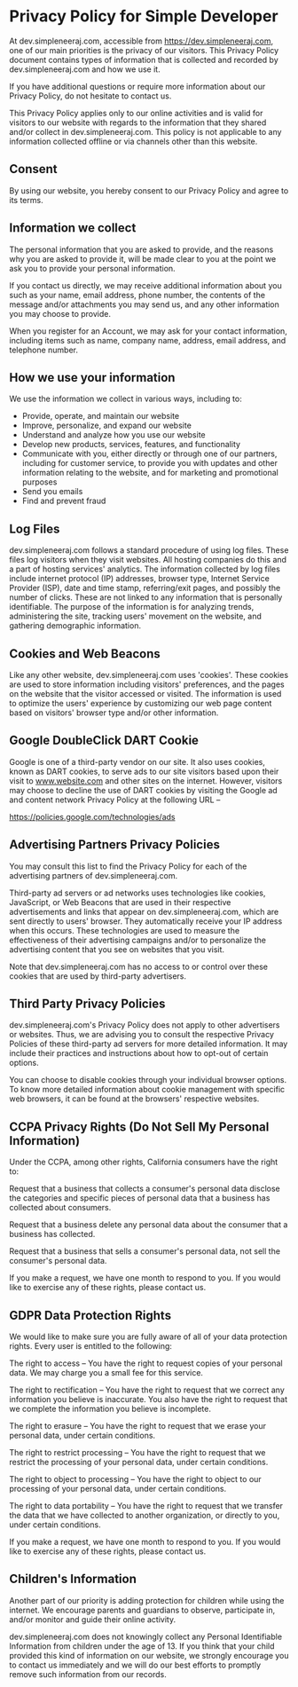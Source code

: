 # Privacy Policy for Simple Developer

At dev.simpleneeraj.com, accessible from https://dev.simpleneeraj.com, one of
our main priorities is the privacy of our visitors. This Privacy Policy
document contains types of information that is collected and recorded by
dev.simpleneeraj.com and how we use it.

If you have additional questions or require more information about our Privacy
Policy, do not hesitate to contact us.

This Privacy Policy applies only to our online activities and is valid for
visitors to our website with regards to the information that they shared
and/or collect in dev.simpleneeraj.com. This policy is not applicable to any
information collected offline or via channels other than this website.

## Consent

By using our website, you hereby consent to our Privacy Policy and agree to
its terms.

## Information we collect

The personal information that you are asked to provide, and the reasons why
you are asked to provide it, will be made clear to you at the point we ask you
to provide your personal information.

If you contact us directly, we may receive additional information about you
such as your name, email address, phone number, the contents of the message
and/or attachments you may send us, and any other information you may choose
to provide.

When you register for an Account, we may ask for your contact information,
including items such as name, company name, address, email address, and
telephone number.

## How we use your information

We use the information we collect in various ways, including to:

<ul>
  <li>Provide, operate, and maintain our website</li>
  <li>Improve, personalize, and expand our website</li>
  <li>Understand and analyze how you use our website</li>
  <li>Develop new products, services, features, and functionality</li>
  <li>
    Communicate with you, either directly or through one of our partners,
    including for customer service, to provide you with updates and other
    information relating to the website, and for marketing and promotional
    purposes
  </li>
  <li>Send you emails</li>
  <li>Find and prevent fraud</li>
</ul>

## Log Files

dev.simpleneeraj.com follows a standard procedure of using log files. These
files log visitors when they visit websites. All hosting companies do this and
a part of hosting services' analytics. The information collected by log files
include internet protocol (IP) addresses, browser type, Internet Service
Provider (ISP), date and time stamp, referring/exit pages, and possibly the
number of clicks. These are not linked to any information that is personally
identifiable. The purpose of the information is for analyzing trends,
administering the site, tracking users' movement on the website, and gathering
demographic information.

## Cookies and Web Beacons

Like any other website, dev.simpleneeraj.com uses 'cookies'. These cookies are
used to store information including visitors' preferences, and the pages on
the website that the visitor accessed or visited. The information is used to
optimize the users' experience by customizing our web page content based on
visitors' browser type and/or other information.

## Google DoubleClick DART Cookie

Google is one of a third-party vendor on our site. It also uses cookies, known
as DART cookies, to serve ads to our site visitors based upon their visit to
www.website.com and other sites on the internet. However, visitors may choose
to decline the use of DART cookies by visiting the Google ad and content
network Privacy Policy at the following URL –

<a href="https://policies.google.com/technologies/ads">
  https://policies.google.com/technologies/ads
</a>

## Advertising Partners Privacy Policies

You may consult this list to find the Privacy Policy for each of the advertising partners of dev.simpleneeraj.com.

Third-party ad servers or ad networks uses technologies like cookies,
JavaScript, or Web Beacons that are used in their respective advertisements
and links that appear on dev.simpleneeraj.com, which are sent directly to
users' browser. They automatically receive your IP address when this occurs.
These technologies are used to measure the effectiveness of their advertising
campaigns and/or to personalize the advertising content that you see on
websites that you visit.

Note that dev.simpleneeraj.com has no access to or control over these cookies
that are used by third-party advertisers.

## Third Party Privacy Policies

dev.simpleneeraj.com's Privacy Policy does not apply to other advertisers or
websites. Thus, we are advising you to consult the respective Privacy Policies
of these third-party ad servers for more detailed information. It may include
their practices and instructions about how to opt-out of certain options.

You can choose to disable cookies through your individual browser options. To
know more detailed information about cookie management with specific web
browsers, it can be found at the browsers' respective websites.

## CCPA Privacy Rights (Do Not Sell My Personal Information)

Under the CCPA, among other rights, California consumers have the right to:

Request that a business that collects a consumer's personal data disclose the
categories and specific pieces of personal data that a business has collected
about consumers.

Request that a business delete any personal data about the consumer that a
business has collected.

Request that a business that sells a consumer's personal data, not sell the
consumer's personal data.

If you make a request, we have one month to respond to you. If you would like
to exercise any of these rights, please contact us.

## GDPR Data Protection Rights

We would like to make sure you are fully aware of all of your data protection
rights. Every user is entitled to the following:

The right to access – You have the right to request copies of your personal
data. We may charge you a small fee for this service.

The right to rectification – You have the right to request that we correct any
information you believe is inaccurate. You also have the right to request that
we complete the information you believe is incomplete.

The right to erasure – You have the right to request that we erase your
personal data, under certain conditions.

The right to restrict processing – You have the right to request that we
restrict the processing of your personal data, under certain conditions.

The right to object to processing – You have the right to object to our
processing of your personal data, under certain conditions.

The right to data portability – You have the right to request that we transfer
the data that we have collected to another organization, or directly to you,
under certain conditions.

If you make a request, we have one month to respond to you. If you would like
to exercise any of these rights, please contact us.

## Children's Information

Another part of our priority is adding protection for children while using the
internet. We encourage parents and guardians to observe, participate in,
and/or monitor and guide their online activity.

dev.simpleneeraj.com does not knowingly collect any Personal Identifiable
Information from children under the age of 13. If you think that your child
provided this kind of information on our website, we strongly encourage you to
contact us immediately and we will do our best efforts to promptly remove such
information from our records.
